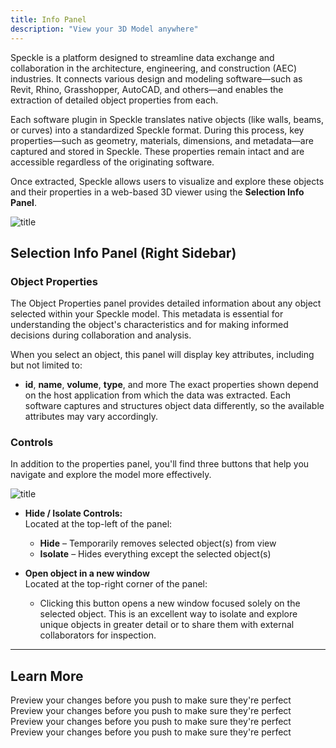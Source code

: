 ```yaml
---
title: Info Panel 
description: "View your 3D Model anywhere"
---
```


Speckle is a platform designed to streamline data exchange and collaboration in the architecture, engineering, and construction (AEC) industries. It connects various design and modeling software—such as Revit, Rhino, Grasshopper, AutoCAD, and others—and enables the extraction of detailed object properties from each.

Each software plugin in Speckle translates native objects (like walls, beams, or curves) into a standardized Speckle format. During this process, key properties—such as geometry, materials, dimensions, and metadata—are captured and stored in Speckle. These properties remain intact and are accessible regardless of the originating software.

Once extracted, Speckle allows users to visualize and explore these objects and their properties in a web-based 3D viewer using the **Selection Info Panel**.

![title](/images/sel-panel.jpg)

## Selection Info Panel (Right Sidebar)

### Object Properties

The Object Properties panel provides detailed information about any object selected within your Speckle model. This metadata is essential for understanding the object's characteristics and for making informed decisions during collaboration and analysis.

When you select an object, this panel will display key attributes, including but not limited to:
- **id**, **name**, **volume**, **type**, and more
<Note>The exact properties shown depend on the host application from which the data was extracted. Each software captures and structures object data differently, so the available attributes may vary accordingly.</Note>

### Controls
In addition to the properties panel, you'll find three buttons that help you navigate and explore the model more effectively.

![title](/images/selection-info-controls.jpg)

- **Hide / Isolate Controls:**  
  Located at the top-left of the panel:
  - **Hide** – Temporarily removes selected object(s) from view  
  - **Isolate** – Hides everything except the selected object(s)

- **Open object in a new window**  
    Located at the top-right corner of the panel:
    - Clicking this button opens a new window focused solely on the selected object. This is an excellent way to isolate and explore unique objects in greater detail or to share them with external collaborators for inspection.

---

## Learn More

<CardGroup cols={2}>
    <Card
    title="Workspaces"
    icon="table-columns"
    href="https://mintlify.com/docs/development"
  >
    Preview your changes before you push to make sure they're perfect
  </Card>
  <Card
    title="Connector Settings"
    icon="plug"
    href="https://mintlify.com/docs/development"
  >
    Preview your changes before you push to make sure they're perfect
  </Card>
    <Card
    title="Connectors"
    icon="table-columns"
    href="https://mintlify.com/docs/development"
  >
    Preview your changes before you push to make sure they're perfect
  </Card>
    <Card
    title="Automate"
    icon="arrows-rotate"
    href="https://mintlify.com/docs/development"
  >
    Preview your changes before you push to make sure they're perfect
  </Card>
</CardGroup>